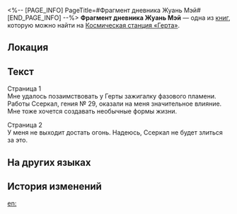 <%-- [PAGE_INFO]
PageTitle=#Фрагмент дневника Жуань Мэй#
[END_PAGE_INFO] --%>
{{Дополнить}}
{{Книга Инфобокс
|id           = 283
|Название     = 
|Изображение  = Записи с КСГ.png
|Мир          = Космическая станция «Герта»
|Томов        = 1
|Автор        = <!--нужно добавить-->
|Описание     = Страницы, вырванные из дневника Жуань Мэй. Содержат короткие заметки, касающиеся её недавних исследований.
|Том1         = {{tx}}
|Источник1    = {{tx|Отсутствует источник}}
|Персонажи    = 
|Фракции      = 
}}
'''Фрагмент дневника Жуань Мэй''' — одна из [[Книги|книг]], которую можно найти на [[Космическая станция «Герта»]].

==Локация==
{{Отметка карты|<!--название карты-->|<!--id отметки-->}}

==Текст==
Страница 1<br />
Мне удалось позаимствовать у Герты зажигалку фазового пламени.<br />
Работы Ссеркал, гения №&nbsp;29, оказали на меня значительное влияние. Мне тоже хочется создавать необычные формы жизни.

Страница 2<br />
У меня не выходит достать огонь. Надеюсь, Ссеркал не будет злиться за это.

==На других языках==
{{На других языках
|en   = Remnants of Ruan Mei's Diary
|zhs  = 阮•梅的日记残页
|zht  = 阮•梅的日記殘頁
|ja   = ルアン・メェイの日記のページ
|ko   = 완•매의 일기 찢어진 페이지
|es   = Páginas del diario de Ruan Mei
|fr   = Pages déchirées du journal de Ruan Mei
|ru   = Фрагмент дневника Жуань Мэй
|th   = เศษหน้าไดอารี่ของ Ruan Mei
|vi   = Mảnh Nhật Ký Của Ruan Mei
|de   = Überreste von Ruan Meis Tagebuch
|id   = Sobekan Diari Ruan Mei
|pt   = Resquícios do Diário de Ruan Mei
}}

==История изменений==
{{История изменений|3.5}}

[[en:]]
